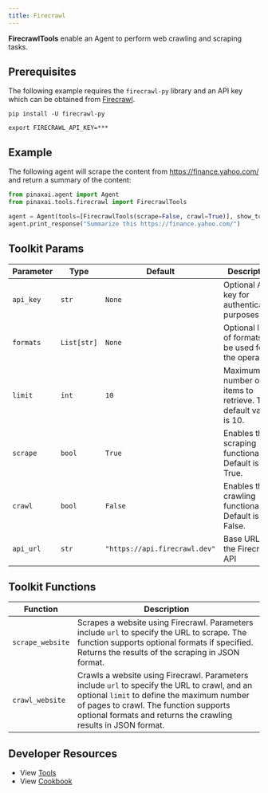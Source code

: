 ```yaml
---
title: Firecrawl
---
```


**FirecrawlTools** enable an Agent to perform web crawling and scraping tasks.

## Prerequisites

The following example requires the `firecrawl-py` library and an API key which can be obtained from [Firecrawl](https://firecrawl.dev).

```shell
pip install -U firecrawl-py
```

```shell
export FIRECRAWL_API_KEY=***
```

## Example

The following agent will scrape the content from https://finance.yahoo.com/ and return a summary of the content:

```python cookbook/tools/firecrawl_tools.py
from pinaxai.agent import Agent
from pinaxai.tools.firecrawl import FirecrawlTools

agent = Agent(tools=[FirecrawlTools(scrape=False, crawl=True)], show_tool_calls=True, markdown=True)
agent.print_response("Summarize this https://finance.yahoo.com/")
```

## Toolkit Params

| Parameter | Type        | Default | Description                                                   |
| --------- | ----------- | ------- | ------------------------------------------------------------- |
| `api_key` | `str`       | `None`  | Optional API key for authentication purposes.                 |
| `formats` | `List[str]` | `None`  | Optional list of formats to be used for the operation.        |
| `limit`   | `int`       | `10`    | Maximum number of items to retrieve. The default value is 10. |
| `scrape`  | `bool`      | `True`  | Enables the scraping functionality. Default is True.          |
| `crawl`   | `bool`      | `False` | Enables the crawling functionality. Default is False.         |
| `api_url` | `str`       | `"https://api.firecrawl.dev"` | Base URL for the Firecrawl API |

## Toolkit Functions

| Function         | Description                                                                                                                                                                                                                                             |
| ---------------- | ------------------------------------------------------------------------------------------------------------------------------------------------------------------------------------------------------------------------------------------------------- |
| `scrape_website` | Scrapes a website using Firecrawl. Parameters include `url` to specify the URL to scrape. The function supports optional formats if specified. Returns the results of the scraping in JSON format.                                                      |
| `crawl_website`  | Crawls a website using Firecrawl. Parameters include `url` to specify the URL to crawl, and an optional `limit` to define the maximum number of pages to crawl. The function supports optional formats and returns the crawling results in JSON format. |

## Developer Resources

- View [Tools](https://github.com/Pinax-Labs/pinaxai/blob/main/libs/pinaxai/pinaxai/tools/firecrawl.py)
- View [Cookbook](https://github.com/Pinax-Labs/pinaxai/blob/main/cookbook/tools/firecrawl_tools.py)
